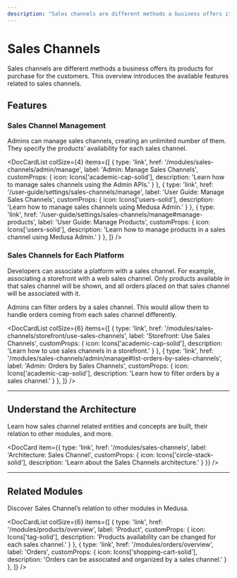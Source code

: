 ```yaml
---
description: "Sales channels are different methods a business offers its products for purchase for the customers. Learn about the available features and guides."
---
```



# Sales Channels

Sales channels are different methods a business offers its products for purchase for the customers. This overview introduces the available features related to sales channels.

## Features

### Sales Channel Management

Admins can manage sales channels, creating an unlimited number of them. They specify the products’ availability for each sales channel.

<DocCardList colSize={4} items={[
  {
    type: 'link',
    href: '/modules/sales-channels/admin/manage',
    label: 'Admin: Manage Sales Channels',
    customProps: {
      icon: Icons['academic-cap-solid'],
      description: 'Learn how to manage sales channels using the Admin APIs.'
    }
  },
  {
    type: 'link',
    href: '/user-guide/settings/sales-channels/manage',
    label: 'User Guide: Manage Sales Channels',
    customProps: {
      icon: Icons['users-solid'],
      description: 'Learn how to manage sales channels using Medusa Admin.'
    }
  },
  {
    type: 'link',
    href: '/user-guide/settings/sales-channels/manage#manage-products',
    label: 'User Guide: Manage Products',
    customProps: {
      icon: Icons['users-solid'],
      description: 'Learn how to manage products in a sales channel using Medusa Admin.'
    }
  },
]} />

### Sales Channels for Each Platform

Developers can associate a platform with a sales channel. For example, associating a storefront with a web sales channel. Only products available in that sales channel will be shown, and all orders placed on that sales channel will be associated with it.

Admins can filter orders by a sales channel. This would allow them to handle orders coming from each sales channel differently.

<DocCardList colSize={6} items={[
  {
    type: 'link',
    href: '/modules/sales-channels/storefront/use-sales-channels',
    label: 'Storefront: Use Sales Channels',
    customProps: {
      icon: Icons['academic-cap-solid'],
      description: 'Learn how to use sales channels in a storefront.'
    }
  },
  {
    type: 'link',
    href: '/modules/sales-channels/admin/manage#list-orders-by-sales-channels',
    label: 'Admin: Orders by Sales Channels',
    customProps: {
      icon: Icons['academic-cap-solid'],
      description: 'Learn how to filter orders by a sales channel.'
    }
  },
]} />

---

## Understand the Architecture

Learn how sales channel related entities and concepts are built, their relation to other modules, and more.

<DocCard item={{
    type: 'link',
    href: '/modules/sales-channels',
    label: 'Architecture: Sales Channel',
    customProps: {
      icon: Icons['circle-stack-solid'],
      description: 'Learn about the Sales Channels architecture.'
    }
  }}
/>

---

## Related Modules

Discover Sales Channel’s relation to other modules in Medusa.

<DocCardList colSize={6} items={[
  {
    type: 'link',
    href: '/modules/products/overview',
    label: 'Product',
    customProps: {
      icon: Icons['tag-solid'],
      description: 'Products availability can be changed for each sales channel.'
    }
  },
  {
    type: 'link',
    href: '/modules/orders/overview',
    label: 'Orders',
    customProps: {
      icon: Icons['shopping-cart-solid'],
      description: 'Orders can be associated and organized by a sales channel.'
    }
  },
]} />